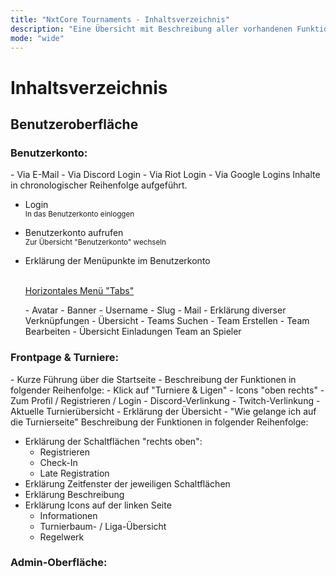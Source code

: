 ```yaml
---
title: "NxtCore Tournaments - Inhaltsverzeichnis"
description: "Eine Übersicht mit Beschreibung aller vorhandenen Funktionen."
mode: "wide"
---
```


# Inhaltsverzeichnis

## Benutzeroberfläche

### Benutzerkonto:

<Accordion title="Registrierung / Benutzerkonto anlegen" description="Auflistung der Inhalte zur Registrierung" icon="sparkles">
  - Via E-Mail
  - Via Discord Login
  - Via Riot Login
  - Via Google Logins
</Accordion>

<Accordion title="Login / Benutzerkonto bearbeiten" description="Auflistung der Inhalte zum Login und zum Bearbeiten des Benutzerkontos" icon="sparkles">
  Inhalte in chronologischer Reihenfolge aufgeführt.

  - Login\
    <sup>In das Benutzerkonto einloggen</sup>
  - Benutzerkonto aufrufen\
    <sup>Zur Übersicht "Benutzerkonto" wechseln</sup>
  - Erklärung der Menüpunkte im Benutzerkonto

    \
    <u>Horizontales Menü "Tabs"</u>

    <Tabs>
      <Tab title="Übersicht">
        - Avatar
        - Banner
        - Username
        - Slug
        - Mail
      </Tab>
      <Tab title="Verbindungen">
        - Erklärung diverser Verknüpfungen
      </Tab>
      <Tab title="Teams">
        - Übersicht
        - Teams Suchen
        - Team Erstellen
        - Team Bearbeiten
      </Tab>
      <Tab title="Einladungen">
        - Übersicht Einladungen Team an Spieler
      </Tab>
    </Tabs>
</Accordion>

### Frontpage & Turniere:

<Accordion title="Navigation der Turnier-Übersicht." description="Eine Übersicht für die Navigation auf der Turnier-Seite." icon="sparkles">
  - Kurze Führung über die Startseite
  - Beschreibung der Funktionen in folgender Reihenfolge:
    - Klick auf "Turniere & Ligen"
    - Icons "oben rechts"
      - Zum Profil / Registrieren / Login
      - Discord-Verlinkung
      - Twitch-Verlinkung
    - Aktuelle Turnierübersicht
      - Erklärung der Übersicht
      - "Wie gelange ich auf die Turnierseite"
</Accordion>

<Accordion title="Turnierseite" description="Beschreibung aller Funktionen auf der Turnierseite" icon="sparkles">
  Beschreibung der Funktionen in folgender Reihenfolge:

  - Erklärung der Schaltflächen "rechts oben":
    - Registrieren
    - Check-In
    - Late Registration
  - Erklärung Zeitfenster der jeweiligen Schaltflächen
  - Erklärung Beschreibung
  - Erklärung Icons auf der linken Seite
    - <Icon icon="house-chimney" /> Informationen
    - <Icon icon="trophy" /> Turnierbaum- / Liga-Übersicht
    - <Icon icon="scale-balanced" /> Regelwerk
</Accordion>

### Admin-Oberfläche: